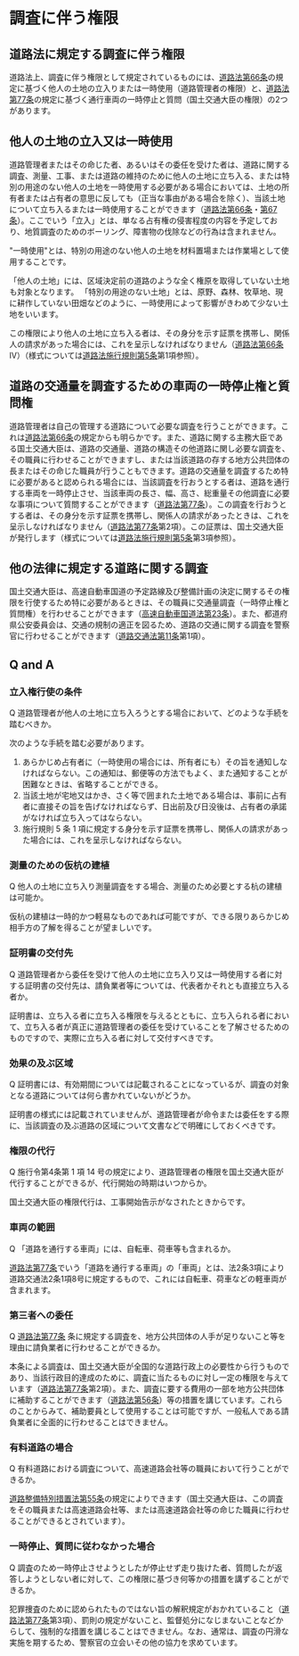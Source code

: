 



# 調査に伴う権限







## 道路法に規定する調査に伴う権限







道路法上、調査に伴う権限として規定されているものには、[道路法第66条](https://elaws.e-gov.go.jp/document?lawid=327AC1000000180#Mp-At_66)の規定に基づく他人の土地の立入りまたは一時使用（道路管理者の権限）と、[道路法第77条](https://elaws.e-gov.go.jp/document?lawid=327AC1000000180#Mp-At_77)の規定に基づく通行車両の一時停止と質問（国土交通大臣の権限）の2つがあります。




## 他人の土地の立入又は一時使用







道路管理者またはその命じた者、あるいはその委任を受けた者は、道路に関する調査、測量、工事、または道路の維持のために他人の土地に立ち入る、または特別の用途のない他人の土地を一時使用する必要がある場合においては、土地の所有者または占有者の意思に反しても（正当な事由がある場合を除く）、当該土地について立ち入るまたは一時使用することができます（[道路法第66条](https://elaws.e-gov.go.jp/document?lawid=327AC1000000180#Mp-At_66)・[第67条](https://elaws.e-gov.go.jp/document?lawid=327AC1000000180#Mp-At_67)）。ここでいう「立入」とは、単なる占有権の侵害程度の内容を予定しており、地質調査のためのボーリング、障害物の伐除などの行為は含まれません。




"一時使用"とは、特別の用途のない他人の土地を材料置場または作業場として使用することです。




「他人の土地」には、区域決定前の道路のような全く権原を取得していない土地も対象となります。
「特別の用途のない土地」とは、原野、森林、牧草地、現に耕作していない田畑などのように、一時使用によって影響がきわめて少ない土地をいいます。




この権限により他人の土地に立ち入る者は、その身分を示す証票を携帯し、関係人の請求があった場合には、これを呈示しなければなりません（[道路法第66条](https://elaws.e-gov.go.jp/document?lawid=327AC1000000180#Mp-At_66)Ⅳ）（様式については[道路法施行規則第5条](https://elaws.e-gov.go.jp/document?lawid=327M50004000025#Mp-At_5)第1項参照）。


## 道路の交通量を調査するための車両の一時停止権と質問権

道路管理者は自己の管理する道路について必要な調査を行うことができます。これは[道路法第66条](https://elaws.e-gov.go.jp/document?lawid=327AC1000000180#Mp-At_66)の規定からも明らかです。また、道路に関する主務大臣である国土交通大臣は、道路の交通量、道路の構造その他道路に関し必要な調査を、その職員に行わせることができますし、または当該道路の存する地方公共団体の長またはその命じた職員が行うこともできます。道路の交通量を調査するため特に必要があると認められる場合には、当該調査を行おうとする者は、道路を通行する車両を一時停止させ、当該車両の長さ、幅、高さ、総重量その他調査に必要な事項について質問することができます（[道路法第77条](https://elaws.e-gov.go.jp/document?lawid=327AC1000000180#Mp-At_77)）。この調査を行おうとする者は、その身分を示す証票を携帯し、関係人の請求があったときは、これを呈示しなければなりません（[道路法第77条](https://elaws.e-gov.go.jp/document?lawid=327AC1000000180#Mp-At_77)第2項）。この証票は、国土交通大臣が発行します（様式については[道路法施行規則第5条](https://elaws.e-gov.go.jp/document?lawid=327M50004000025#Mp-At_5)第3項参照）。


## 他の法律に規定する道路に関する調査

国土交通大臣は、高速自動車国道の予定路線及び整備計画の決定に関するその権限を行使するため特に必要があるときは、その職員に交通量調査（一時停止権と質問権）を行わせることができます（[高速自動車国道法第23条](https://elaws.e-gov.go.jp/document?lawid=332AC0000000079#Mp-At_23)）。また、都道府県公安委員会は、交通の規制の適正を図るため、道路の交通に関する調査を警察官に行わせることができます（[道路交通法第11条](https://elaws.e-gov.go.jp/document?lawid=335AC0000000105#Mp-At_11)第1項）。




## Q and A


### 立入権行使の条件


Q 道路管理者が他人の土地に立ち入ろうとする場合において、どのような手続を踏むべきか。

次のような手続を踏む必要があります。

1. あらかじめ占有者に（一時使用の場合には、所有者にも）その旨を通知しなければならない。この通知は、郵便等の方法でもよく、また通知することが困難なときは、省略することができる。
2. 当該土地が宅地又はかき、さく等で囲まれた土地である場合は、事前に占有者に直接その旨を告げなければならず、日出前及び日没後は、占有者の承諾がなければ立ち入ってはならない。
3. 施行規則 5 条 1 項に規定する身分を示す証票を携帯し、関係人の請求があった場合には、これを呈示しなければならない。


### 測量のための仮杭の建植







Q 他人の土地に立ち入り測量調査をする場合、測量のため必要とする杭の建植は可能か。







仮杭の建植は一時的かつ軽易なものであれば可能ですが、できる限りあらかじめ相手方の了解を得ることが望ましいです。




### 証明書の交付先







Q 道路管理者から委任を受けて他人の土地に立ち入り又は一時使用する者に対する証明書の交付先は、請負業者等については、代表者かそれとも直接立ち入る者か。







証明書は、立ち入る者に立ち入る権限を与えるとともに、立ち入られる者において、立ち入る者が真正に道路管理者の委任を受けていることを了解させるためのものですので、実際に立ち入る者に対して交付すべきです。




### 効果の及ぶ区域







Q 証明書には、有効期間については記載されることになっているが、調査の対象となる道路については何ら書かれていないがどうか。







証明書の様式には記載されていませんが、道路管理者が命令または委任をする際に、当該調査の及ぶ道路の区域について文書などで明確にしておくべきです。




### 権限の代行







Q 施行令第4条第 1 項 14 号の規定により、道路管理者の権限を国土交通大臣が代行することができるが、代行開始の時期はいつからか。



国土交通大臣の権限代行は、工事開始告示がなされたときからです。




### 車両の範囲







Q 「道路を通行する車両」には、自転車、荷車等も含まれるか。







[道路法第77条](https://elaws.e-gov.go.jp/document?lawid=327AC1000000180#Mp-At_77)でいう「道路を通行する車両」の「車両」とは、法2条3項により道路交通法2条1項8号に規定するもので、これには自転車、荷車などの軽車両が含まれます。




### 第三者への委任







Q [道路法第77条](https://elaws.e-gov.go.jp/document?lawid=327AC1000000180#Mp-At_77) 条に規定する調査を、地方公共団体の人手が足りないこと等を理由に請負業者に行わせることができるか。







本条による調査は、国土交通大臣が全国的な道路行政上の必要性から行うものであり、当該行政目的達成のために、調査に当たるものに対し一定の権限を与えています（[道路法第77条](https://elaws.e-gov.go.jp/document?lawid=327AC1000000180#Mp-At_77)第2項）。また、調査に要する費用の一部を地方公共団体に補助することができます（[道路法第56条](https://elaws.e-gov.go.jp/document?lawid=327AC1000000180#Mp-At_56)）等の措置を講じています。これらのことからみて、補助要員として使用することは可能ですが、一般私人である請負業者に全面的に行わせることはできません。




### 有料道路の場合







Q 有料道路における調査について、高速道路会社等の職員において行うことができるか。







[道路整備特別措置法第55条](https://elaws.e-gov.go.jp/document?lawid=331AC0000000007#Mp-At_55)の規定によりできます（国土交通大臣は、この調査をその職員または高速道路会社等、または高速道路会社等の命じた職員に行わせることができるとされています）。




### 一時停止、質問に従わなかった場合







Q 調査のため一時停止させようとしたが停止せず走り抜けた者、質問したが返答しようとしない者に対して、この権限に基づき何等かの措置を講ずることができるか。







犯罪捜査のために認められたものではない旨の解釈規定がおかれていること（[道路法第77条](https://elaws.e-gov.go.jp/document?lawid=327AC1000000180#Mp-At_77)第3項）、罰則の規定がないこと、監督処分になじまないことなどからして、強制的な措置を講じることはできません。なお、通常は、調査の円滑な実施を期するため、警察官の立会いその他の協力を求めています。